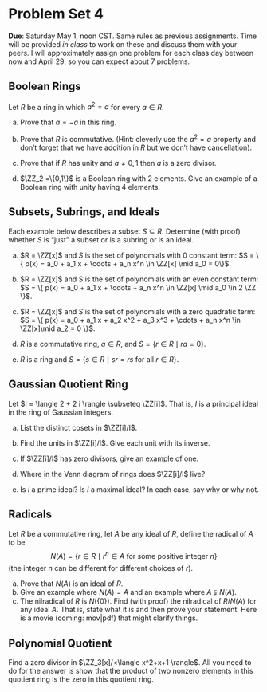 # Problem Set 4


**Due**: Saturday May 1, noon CST.  Same rules as previous assignments. Time will be provided *in class* to work on these and discuss them with your peers. I will approximately assign one problem for each class day between now and April 29, so you can expect about 7 problems. 

## Boolean Rings

Let $R$ be a ring in which $a^2 = a$ for every $a \in R.$

a. Prove that $a = -a$ in this ring.

b. Prove that $R$ is commutative. (Hint: cleverly use the $a^2 = a$ property and don't forget that we have addition in $R$ but we don't have cancellation).

c. Prove that if $R$ has unity and $a \not= 0,1$ then $a$ is a zero divisor.

d. $\ZZ_2 =\{0,1\}$ is a Boolean ring with 2 elements. Give an example of a Boolean ring with unity having 4 elements. 

## Subsets, Subrings, and Ideals

Each example below describes a subset $S \subseteq R$. Determine (with proof) whether $S$ is "just" a subset or is a subring or is an ideal. 

a. $R = \ZZ[x]$ and $S$ is the set of polynomials with 0 constant term: $S = \{ p(x) = a_0 + a_1 x + \cdots + a_n x^n \in \ZZ[x] \mid a_0 = 0\}$.

b. $R = \ZZ[x]$ and $S$ is the set of polynomials with an even constant term: $S = \{ p(x) = a_0 + a_1 x + \cdots + a_n x^n \in \ZZ[x] \mid a_0 \in 2 \ZZ \}$.

c. $R = \ZZ[x]$ and $S$ is the set of polynomials with a zero quadratic term: $S = \{ p(x) = a_0 + a_1 x + a_2 x^2 + a_3 x^3 + \cdots + a_n x^n \in \ZZ[x]\mid a_2 = 0 \}$.

d. $R$ is a commutative ring, $a \in R$, and $S = \{ r \in R \mid r a = 0 \}$.

e. $R$ is a ring and $S = \{ s \in R \mid s r = r s \text{ for all } r \in R\}$.

## Gaussian Quotient Ring

Let $I = \langle 2 + 2 i \rangle \subseteq \ZZ[i]$. That is, $I$ is a principal ideal in the ring of Gaussian integers. 

a. List the distinct cosets in $\ZZ[i]/I$. 

b. Find the units in $\ZZ[i]/I$. Give each unit with its inverse.

c. If $\ZZ[i]/I$ has zero divisors, give an example of one.

d. Where in the Venn diagram of rings does $\ZZ[i]/I$ live?

e. Is $I$ a prime ideal? Is $I$ a maximal ideal? In each case, say why or why not.

## Radicals

Let $R$ be a commutative ring, let $A$ be any ideal of $R$, define the radical of $A$ to be
$$
N(A) = \{ r \in R \mid r^n \in A \text{ for some positive integer } n\}
$$
(the integer $n$ can be different for different choices of $r$).

a. Prove that $N(A)$ is an ideal of $R$.
a. Give an example where $N(A) = A$ and an example where $A \subsetneqq N(A)$.
a. The nilradical of $R$ is $N(\{0\})$. Find (with proof) the nilradical of $R/N(A)$ for any ideal $A$. That is, state what it is and then prove your statement. Here is a movie (coming: mov|pdf) that might clarify things.

## Polynomial Quotient

Find a zero divisor in $\ZZ_3[x]/<\langle x^2+x+1 \rangle$. All you need to do for the answer is show that the product of two nonzero elements in this quotient ring is the zero in this quotient ring.
